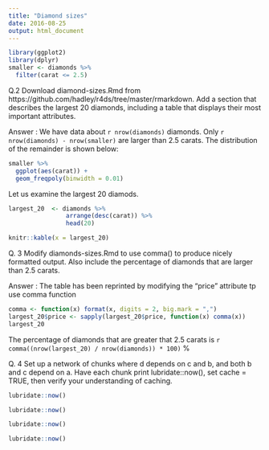 ```yaml
---
title: "Diamond sizes"
date: 2016-08-25
output: html_document
---
```


```r
library(ggplot2)
library(dplyr)
smaller <- diamonds %>% 
  filter(carat <= 2.5)
```


Q.2 Download diamond-sizes.Rmd from https://github.com/hadley/r4ds/tree/master/rmarkdown. Add a section that describes the largest 20 diamonds, including a table that displays their most important attributes.

Answer : 
We have data about `r nrow(diamonds)` diamonds. Only 
`r nrow(diamonds) - nrow(smaller)` are larger than
2.5 carats. The distribution of the remainder is shown
below:

```r
smaller %>% 
  ggplot(aes(carat)) + 
  geom_freqpoly(binwidth = 0.01)
```

Let us examine the largest 20 diamods.

```r

largest_20  <- diamonds %>% 
                arrange(desc(carat)) %>% 
                head(20)

knitr::kable(x = largest_20)

```


Q. 3 Modify diamonds-sizes.Rmd to use comma() to produce nicely formatted output. Also include the percentage of diamonds that are larger than 2.5 carats.

Answer : The table has been reprinted by modifying the "price" attribute tp use comma function
```r
comma <- function(x) format(x, digits = 2, big.mark = ",")
largest_20$price <- sapply(largest_20$price, function(x) comma(x))
largest_20
```


The percentage of diamonds that are greater that 2.5 carats is `r comma((nrow(largest_20) / nrow(diamonds)) * 100)` %



Q. 4 Set up a network of chunks where d depends on c and b, and both b and c depend on a. Have each chunk print lubridate::now(), set cache = TRUE, then verify your understanding of caching.


```r
lubridate::now()

```

```r

lubridate::now()

```

```r

lubridate::now()

```

```r

lubridate::now()

```
